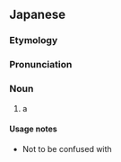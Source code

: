 ==Japanese==
{{DEFAULTSORT:ねこざめ}}
{{ja-kanjitab|ねこ|さめ|r=y|k2=ざめ|yomi=k}}
{{wikipedia|lang=ja|ネコザメ}}
{{wikipedia|lang=ja|ネコザメ目}}

===Etymology===
{{com|ja|猫|鮫|tr1=neko|t1=[[cat]]|tr2=same|t2=[[shark]]}}

===Pronunciation===
{{ja-pron|acc=2|y=k|ねこざめ}}

===Noun===
{{ja-noun|ねこざめ|ネコザメ}}

# a {{w|Japanese bullhead shark}}

====Usage notes====
* Not to be confused with {{m|ja|虎鮫|tr=torazame||{{w|cloudy catshark}}; [[catshark]]|lit=[[tiger]] shark}}

{{C|ja|Sharks}}